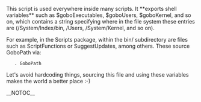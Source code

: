 This script is used everywhere inside many scripts. It **exports shell variables** such as $goboExecutables, $goboUsers, $goboKernel, and so on, which contains a string specifying where in the file system these entries are (/System/Index/bin, /Users, /System/Kernel, and so on).

For example, in the Scripts package, within the bin/ subdirectory are files such as ScriptFunctions or SuggestUpdates, among others. These source GoboPath via:

    . GoboPath

Let's avoid hardcoding things, sourcing this file and using these variables makes the world a better place :-)

{{Scripts}}
__NOTOC__

